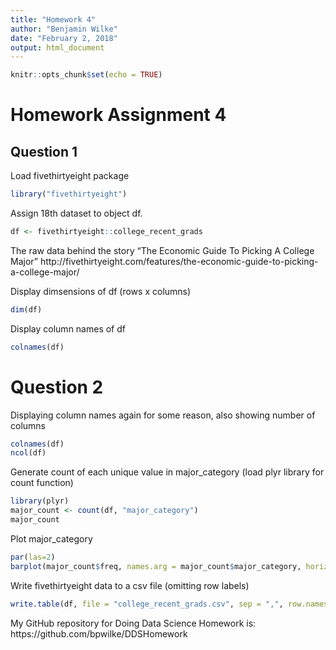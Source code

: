 ```yaml
---
title: "Homework 4"
author: "Benjamin Wilke"
date: "February 2, 2018"
output: html_document
---
```


```r
knitr::opts_chunk$set(echo = TRUE)
```

# Homework Assignment 4

## Question 1

Load fivethirtyeight package

```r
library("fivethirtyeight")
```

Assign 18th dataset to object df.

```r
df <- fivethirtyeight::college_recent_grads
```

The raw data behind the story "The Economic Guide To Picking A College Major" http://fivethirtyeight.com/features/the-economic-guide-to-picking-a-college-major/

Display dimsensions of df (rows x columns)

```r
dim(df)
```

Display column names of df

```r
colnames(df)
```

# Question 2

Displaying column names again for some reason, also showing number of columns

```r
colnames(df)
ncol(df)
```

Generate count of each unique value in major_category (load plyr library for count function)

```r
library(plyr)
major_count <- count(df, "major_category")
major_count
```

Plot major_category

```r
par(las=2) 
barplot(major_count$freq, names.arg = major_count$major_category, horiz = TRUE, xlab = "Frequency of Major", ylab = "Major Category", col="blue", main = "Category of major from Carnevale et al")
```

Write fivethirtyeight data to a csv file (omitting row labels)

```r
write.table(df, file = "college_recent_grads.csv", sep = ",", row.names = FALSE)
```

My GitHub repository for Doing Data Science Homework is: https://github.com/bpwilke/DDSHomework











